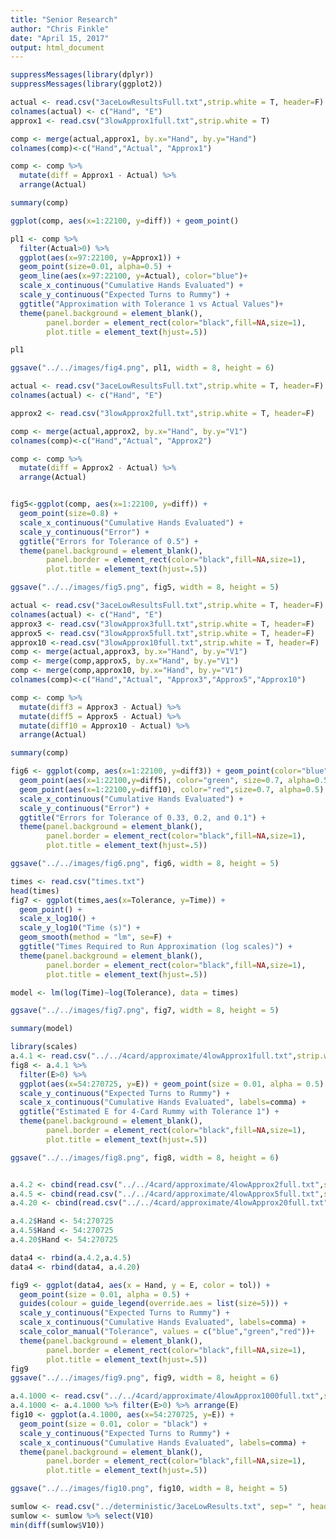 ```yaml
---
title: "Senior Research"
author: "Chris Finkle"
date: "April 15, 2017"
output: html_document
---
```


```r
suppressMessages(library(dplyr))
suppressMessages(library(ggplot2))

actual <- read.csv("3aceLowResultsFull.txt",strip.white = T, header=F)
colnames(actual) <- c("Hand", "E")
approx1 <- read.csv("3lowApprox1full.txt",strip.white = T)

comp <- merge(actual,approx1, by.x="Hand", by.y="Hand")
colnames(comp)<-c("Hand","Actual", "Approx1")

comp <- comp %>%
  mutate(diff = Approx1 - Actual) %>%
  arrange(Actual)

summary(comp)

ggplot(comp, aes(x=1:22100, y=diff)) + geom_point()

pl1 <- comp %>%
  filter(Actual>0) %>%
  ggplot(aes(x=97:22100, y=Approx1)) + 
  geom_point(size=0.01, alpha=0.5) +
  geom_line(aes(x=97:22100, y=Actual), color="blue")+
  scale_x_continuous("Cumulative Hands Evaluated") +
  scale_y_continuous("Expected Turns to Rummy") +
  ggtitle("Approximation with Tolerance 1 vs Actual Values")+
  theme(panel.background = element_blank(),
        panel.border = element_rect(color="black",fill=NA,size=1),
        plot.title = element_text(hjust=.5))

pl1

ggsave("../../images/fig4.png", pl1, width = 8, height = 6)
```

```r
actual <- read.csv("3aceLowResultsFull.txt",strip.white = T, header=F)
colnames(actual) <- c("Hand", "E")

approx2 <- read.csv("3lowApprox2full.txt",strip.white = T, header=F)

comp <- merge(actual,approx2, by.x="Hand", by.y="V1")
colnames(comp)<-c("Hand","Actual", "Approx2")

comp <- comp %>%
  mutate(diff = Approx2 - Actual) %>%
  arrange(Actual)


fig5<-ggplot(comp, aes(x=1:22100, y=diff)) + 
  geom_point(size=0.8) +
  scale_x_continuous("Cumulative Hands Evaluated") +
  scale_y_continuous("Error") +
  ggtitle("Errors for Tolerance of 0.5") +
  theme(panel.background = element_blank(),
        panel.border = element_rect(color="black",fill=NA,size=1),
        plot.title = element_text(hjust=.5))

ggsave("../../images/fig5.png", fig5, width = 8, height = 5)
```

```r
actual <- read.csv("3aceLowResultsFull.txt",strip.white = T, header=F)
colnames(actual) <- c("Hand", "E")
approx3 <- read.csv("3lowApprox3full.txt",strip.white = T, header=F)
approx5 <- read.csv("3lowApprox5full.txt",strip.white = T, header=F)
approx10 <-read.csv("3lowApprox10full.txt",strip.white = T, header=F)
comp <- merge(actual,approx3, by.x="Hand", by.y="V1")
comp <- merge(comp,approx5, by.x="Hand", by.y="V1")
comp <- merge(comp,approx10, by.x="Hand", by.y="V1")
colnames(comp)<-c("Hand","Actual", "Approx3","Approx5","Approx10")

comp <- comp %>%
  mutate(diff3 = Approx3 - Actual) %>%
  mutate(diff5 = Approx5 - Actual) %>%
  mutate(diff10 = Approx10 - Actual) %>%
  arrange(Actual)

summary(comp)

fig6 <- ggplot(comp, aes(x=1:22100, y=diff3)) + geom_point(color="blue",size=0.7, alpha=0.5) +
  geom_point(aes(x=1:22100,y=diff5), color="green", size=0.7, alpha=0.5) +
  geom_point(aes(x=1:22100,y=diff10), color="red",size=0.7, alpha=0.5) +
  scale_x_continuous("Cumulative Hands Evaluated") +
  scale_y_continuous("Error") +
  ggtitle("Errors for Tolerance of 0.33, 0.2, and 0.1") +
  theme(panel.background = element_blank(),
        panel.border = element_rect(color="black",fill=NA,size=1),
        plot.title = element_text(hjust=.5))

ggsave("../../images/fig6.png", fig6, width = 8, height = 5)
```
```r
times <- read.csv("times.txt")
head(times)
fig7 <- ggplot(times,aes(x=Tolerance, y=Time)) + 
  geom_point() +
  scale_x_log10() +
  scale_y_log10("Time (s)") +
  geom_smooth(method = "lm", se=F) +
  ggtitle("Times Required to Run Approximation (log scales)") +
  theme(panel.background = element_blank(),
        panel.border = element_rect(color="black",fill=NA,size=1),
        plot.title = element_text(hjust=.5))

model <- lm(log(Time)~log(Tolerance), data = times)

ggsave("../../images/fig7.png", fig7, width = 8, height = 5)

summary(model)
```


```r
library(scales)
a.4.1 <- read.csv("../../4card/approximate/4lowApprox1full.txt",strip.white = T)
fig8 <- a.4.1 %>%
  filter(E>0) %>%
  ggplot(aes(x=54:270725, y=E)) + geom_point(size = 0.01, alpha = 0.5) +
  scale_y_continuous("Expected Turns to Rummy") +
  scale_x_continuous("Cumulative Hands Evaluated", labels=comma) +
  ggtitle("Estimated E for 4-Card Rummy with Tolerance 1") +
  theme(panel.background = element_blank(),
        panel.border = element_rect(color="black",fill=NA,size=1),
        plot.title = element_text(hjust=.5))

ggsave("../../images/fig8.png", fig8, width = 8, height = 6)


a.4.2 <- cbind(read.csv("../../4card/approximate/4lowApprox2full.txt",strip.white = T),tol = c("0.5")) %>% filter(E>0)# %>% arrange(E)
a.4.5 <- cbind(read.csv("../../4card/approximate/4lowApprox5full.txt",strip.white = T),tol = c("0.2")) %>% filter(E>0)#%>% arrange(E)
a.4.20 <- cbind(read.csv("../../4card/approximate/4lowApprox20full.txt",strip.white = T),tol = c("0.05")) %>% filter(E>0)#%>% arrange(E)

a.4.2$Hand <- 54:270725
a.4.5$Hand <- 54:270725
a.4.20$Hand <- 54:270725

data4 <- rbind(a.4.2,a.4.5)
data4 <- rbind(data4, a.4.20)

fig9 <- ggplot(data4, aes(x = Hand, y = E, color = tol)) + 
  geom_point(size = 0.01, alpha = 0.5) +
  guides(colour = guide_legend(override.aes = list(size=5))) +
  scale_y_continuous("Expected Turns to Rummy") +
  scale_x_continuous("Cumulative Hands Evaluated", labels=comma) +
  scale_color_manual("Tolerance", values = c("blue","green","red"))+
  theme(panel.background = element_blank(),
        panel.border = element_rect(color="black",fill=NA,size=1),
        plot.title = element_text(hjust=.5))
fig9
ggsave("../../images/fig9.png", fig9, width = 8, height = 6)
```


```r
a.4.1000 <- read.csv("../../4card/approximate/4lowApprox1000full.txt",strip.white = T)
a.4.1000 <- a.4.1000 %>% filter(E>0) %>% arrange(E)
fig10 <- ggplot(a.4.1000, aes(x=54:270725, y=E)) +
  geom_point(size = 0.01, color = "black") +
  scale_y_continuous("Expected Turns to Rummy") +
  scale_x_continuous("Cumulative Hands Evaluated", labels=comma) +
  theme(panel.background = element_blank(),
        panel.border = element_rect(color="black",fill=NA,size=1),
        plot.title = element_text(hjust=.5))

ggsave("../../images/fig10.png", fig10, width = 8, height = 5)
```

```r
sumlow <- read.csv("../deterministic/3aceLowResults.txt", sep=" ", header=F)
sumlow <- sumlow %>% select(V10)
min(diff(sumlow$V10))
```
